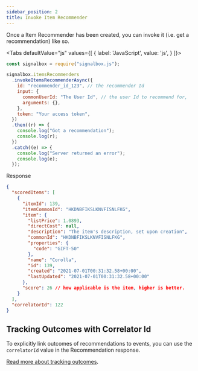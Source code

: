 ```yaml
---
sidebar_position: 2
title: Invoke Item Recommender
---
```




Once a Item Recommender has been created, you can invoke it (i.e. get a recommendation) like so.

<Tabs
  defaultValue="js"
  values={[
    { label: 'JavaScript', value: 'js', }
  ]}>

<TabItem value="js">

```js
const signalbox = require("signalbox.js");

signalbox.itemsRecommenders
  .invokeItemsRecommenderAsync({
    id: "recommender_id_123", // the recommender Id
    input: {
      commonUserId: "The User Id", // the user Id to recommend for,
      arguments: {},
    },
    token: "Your access token",
  })
  .then((r) => {
    console.log("Got a recommendation");
    console.log(r);
  })
  .catch((e) => {
    console.log("Server returned an error");
    console.log(e);
  });
```

Response

```json
{
  "scoredItems": [
    {
      "itemId": 139,
      "itemCommonId": "HKDNBFIKSLKNVFISNLFKG",
      "item": {
        "listPrice": 1.0893,
        "directCost": null,
        "description": "The item's description, set upon creation",
        "commonId": "HKDNBFIKSLKNVFISNLFKG",
        "properties": {
          "code": "GIFT-50"
        },
        "name": "Corolla",
        "id": 139,
        "created": "2021-07-01T00:31:32.58+00:00",
        "lastUpdated": "2021-07-01T00:31:32.58+00:00"
      },
      "score": 26 // how applicable is the item, higher is better.
    }
  ],
  "correlatorId": 122
}
```

</TabItem>

</Tabs>

## Tracking Outcomes with Correlator Id

To explicitly link outcomes of recommendations to events, you can use the `correlatorId` value in the Recommendation response.

[Read more about tracking outcomes](../../tracking/correlator-id).
